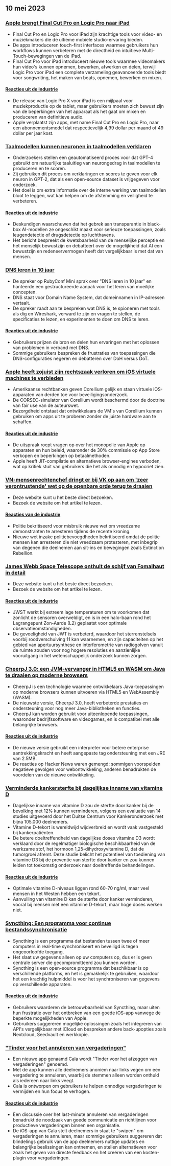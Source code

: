 

<CallToAction />

<Steps>

## 10 mei 2023

### [Apple brengt Final Cut Pro en Logic Pro naar iPad](https://www.apple.com/newsroom/2023/05/apple-brings-final-cut-pro-and-logic-pro-to-ipad/)

- Final Cut Pro en Logic Pro voor iPad zijn krachtige tools voor video- en muziekmakers die de ultieme mobiele studio-ervaring bieden.
- De apps introduceren touch-first interfaces waarmee gebruikers hun workflows kunnen verbeteren met de directheid en intuïtieve Multi-Touch-bewegingen van de iPad.
- Final Cut Pro voor iPad introduceert nieuwe tools waarmee videomakers hun video's kunnen opnemen, bewerken, afwerken en delen, terwijl Logic Pro voor iPad een complete verzameling geavanceerde tools biedt voor songwriting, het maken van beats, opnemen, bewerken en mixen.

#### [Reacties uit de industrie](http://news.ycombinator.com/item?id=35873732)

- De release van Logic Pro X voor iPad is een mijlpaal voor muziekproductie op de tablet, maar gebruikers moeten zich bewust zijn van de beperkingen van het apparaat als het gaat om mixen en produceren van definitieve audio.
- Apple verplaatst zijn apps, met name Final Cut Pro en Logic Pro, naar een abonnementsmodel dat respectievelijk 4,99 dollar per maand of 49 dollar per jaar kost.

### [Taalmodellen kunnen neuronen in taalmodellen verklaren](https://openai.com/research/language-models-can-explain-neurons-in-language-models)

- Onderzoekers stellen een geautomatiseerd proces voor dat GPT-4 gebruikt om natuurlijke taaluitleg van neurongedrag in taalmodellen te produceren en te scoren.
- Zij gebruiken dit proces om verklaringen en scores te geven voor elk neuron in GPT-2, dat als een open-source dataset is vrijgegeven voor onderzoek.
- Het doel is om extra informatie over de interne werking van taalmodellen bloot te leggen, wat kan helpen om de afstemming en veiligheid te verbeteren.

#### [Reacties uit de industrie](http://news.ycombinator.com/item?id=35877402)

- Deskundigen waarschuwen dat het gebrek aan transparantie in black-box AI-modellen ze ongeschikt maakt voor serieuze toepassingen, zoals leugendetectie of drugsdetectie op luchthavens.
- Het bericht bespreekt de kwetsbaarheid van de menselijke perceptie en het menselijk bewustzijn en debatteert over de mogelijkheid dat AI een bewustzijn en redeneervermogen heeft dat vergelijkbaar is met dat van mensen.

### [DNS leren in 10 jaar](https://jvns.ca/blog/2023/05/08/new-talk-learning-dns-in-10-years/)

- De spreker op RubyConf Mini sprak over "DNS leren in 10 jaar" en hanteerde een gestructureerde aanpak voor het leren van moeilijke concepten.
- DNS staat voor Domain Name System, dat domeinnamen in IP-adressen vertaalt.
- De spreker raadt aan te bespreken wat DNS is, te spioneren met tools als dig en Wireshark, verward te zijn en vragen te stellen, de specificaties te lezen, en experimenten te doen om DNS te leren.

#### [Reacties uit de industrie](http://news.ycombinator.com/item?id=35870654)

- Gebruikers prijzen de bron en delen hun ervaringen met het oplossen van problemen in verband met DNS.
- Sommige gebruikers bespreken de frustraties van toepassingen die DNS-configuraties negeren en debatteren over DoH versus DoT.

### [Apple heeft zojuist zijn rechtszaak verloren om iOS virtuele machines te verbieden](https://www.techradar.com/news/apple-just-lost-its-lawsuit-trying-to-ban-ios-virtual-machines)

- Amerikaanse rechtbanken geven Corellium gelijk en staan virtuele iOS-apparaten van derden toe voor beveiligingsonderzoek.
- De CORSEC-simulator van Corellium wordt beschermd door de doctrine van fair use van de auteurswet.
- Bezorgdheid ontstaat dat ontwikkelaars de VM's van Corellium kunnen gebruiken om apps uit te proberen zonder de juiste hardware aan te schaffen.

#### [Reacties uit de industrie](http://news.ycombinator.com/item?id=35880466)

- De uitspraak roept vragen op over het monopolie van Apple op apparaten en hun beleid, waaronder de 30% commissie op App Store verkopen en beperkingen op betaalmethoden.
- Apple heeft JIT-compilatie en alternatieve browser-engines verboden, wat op kritiek stuit van gebruikers die het als onnodig en hypocriet zien.

### [VN-mensenrechtenchef dringt er bij VK op aan om 'zeer verontrustende' wet op de openbare orde terug te draaien](https://www.ohchr.org/en/press-releases/2023/04/un-human-rights-chief-urges-uk-reverse-deeply-troubling-public-order-bill)

- Deze website kunt u het beste direct bezoeken.
- Bezoek de website om het artikel te lezen.

#### [Reacties van de industrie](http://news.ycombinator.com/item?id=35871394)

- Politie bekritiseerd voor misbruik nieuwe wet om vreedzame demonstranten te arresteren tijdens de recente kroning.
- Nieuwe wet inzake politiebevoegdheden bekritiseerd omdat de politie mensen kan arresteren die niet vreedzaam protesteren, met inbegrip van degenen die deelnemen aan sit-ins en bewegingen zoals Extinction Rebellion.

### [James Webb Space Telescope onthult de schijf van Fomalhaut in detail](https://skyandtelescope.org/astronomy-news/the-james-webb-space-telescope-reveals-fomalhauts-disk-in-unprecedented-detail/)

- Deze website kunt u het beste direct bezoeken.
- Bezoek de website om het artikel te lezen.

#### [Reacties uit de industrie](http://news.ycombinator.com/item?id=35874704)

- JWST werkt bij extreem lage temperaturen om te voorkomen dat zonlicht de sensoren overweldigt, en is in een halo-baan rond het Lagrangepunt Zon-Aarde (L2) geplaatst voor optimale observatieomstandigheden.
- De gevoeligheid van JWT is verbeterd, waardoor het sterrenstelsels voorbij roodverschuiving 11 kan waarnemen, en zijn capaciteiten op het gebied van apertuursynthese en interferometrie van radiogolven vanuit de ruimte zouden voor nog hogere resoluties en aanzienlijke vooruitgang in het wetenschappelijk onderzoek kunnen zorgen.

### [CheerpJ 3.0: een JVM-vervanger in HTML5 en WASM om Java te draaien op moderne browsers](https://leaningtech.com/announcing-cheerpj-3-0-a-jvm-replacement-in-html5-and-webassembly-to-run-java-applications-and-applets-on-modern-browsers/)

- CheerpJ is een technologie waarmee ontwikkelaars Java-toepassingen op moderne browsers kunnen uitvoeren via HTML5 en WebAssembly (WASM).
- De nieuwste versie, CheerpJ 3.0, heeft verbeterde prestaties en ondersteuning voor nog meer Java-bibliotheken en functies.
- CheerpJ kan worden gebruikt voor uiteenlopende toepassingen, waaronder bedrijfssoftware en videogames, en is compatibel met alle belangrijke browsers.

#### [Reacties uit de industrie](http://news.ycombinator.com/item?id=35873552)

- De nieuwe versie gebruikt een interpreter voor betere enterprise aantrekkingskracht en heeft aangepaste tag ondersteuning met een JRE van 2.5MB.
- De reacties op Hacker News waren gemengd: sommigen voorspelden negatieve gevolgen voor webontwikkeling, anderen benadrukten de voordelen van de nieuwe ontwikkeling.

### [Verminderde kankersterfte bij dagelijkse inname van vitamine D](https://www.dkfz.de/en/presse/pressemitteilungen/2023/dkfz-pm-23-27-Reduced-cancer-mortality-with-daily-vitamin-D-intake.php)

- Dagelijkse inname van vitamine D zou de sterfte door kanker bij de bevolking met 12% kunnen verminderen, volgens een evaluatie van 14 studies uitgevoerd door het Duitse Centrum voor Kankeronderzoek met bijna 105.000 deelnemers.
- Vitamine D-tekort is wereldwijd wijdverbreid en wordt vaak vastgesteld bij kankerpatiënten.
- De betere doeltreffendheid van dagelijkse doses vitamine D3 wordt verklaard door de regelmatiger biologische beschikbaarheid van de werkzame stof, het hormoon 1,25-dihydroxyvitamine D, dat de tumorgroei afremt. Deze studie belicht het potentieel van toediening van vitamine D3 bij de preventie van sterfte door kanker en zou kunnen leiden tot toekomstig onderzoek naar doeltreffende behandelingen.

#### [Reacties uit de industrie](http://news.ycombinator.com/item?id=35876062)

- Optimale vitamine D-niveaus liggen rond 60-70 ng/ml, maar veel mensen in het Westen hebben een tekort.
- Aanvulling van vitamine D kan de sterfte door kanker verminderen, vooral bij mensen met een vitamine D-tekort, maar hoge doses werken niet.

### [Syncthing: Een programma voor continue bestandssynchronisatie](https://syncthing.net/)

- Syncthing is een programma dat bestanden tussen twee of meer computers in real-time synchroniseert en beveiligd is tegen ongeoorloofde toegang.
- Het slaat uw gegevens alleen op uw computers op, dus er is geen centrale server die gecompromitteerd zou kunnen worden.
- Syncthing is een open-source programma dat beschikbaar is op verschillende platforms, en het is gemakkelijk te gebruiken, waardoor het een krachtig hulpmiddel is voor het synchroniseren van gegevens op verschillende apparaten.

#### [Reacties uit de industrie](http://news.ycombinator.com/item?id=35879039)

- Gebruikers waarderen de betrouwbaarheid van Syncthing, maar uiten hun frustratie over het ontbreken van een goede iOS-app vanwege de beperkte mogelijkheden van Apple.
- Gebruikers suggereren mogelijke oplossingen zoals het integreren van API's vergelijkbaar met iCloud en bespreken andere back-upopties zoals Nextcloud, Seedvault en werkkopie.

### ["Tinder voor het annuleren van vergaderingen"](https://meetcala.com/)

- Een nieuwe app genaamd Cala wordt "Tinder voor het afzeggen van vergaderingen" genoemd.
- Met de app kunnen alle deelnemers anoniem naar links vegen om een vergadering te annuleren, waarbij de stemmen alleen worden onthuld als iedereen naar links veegt.
- Cala is ontworpen om gebruikers te helpen onnodige vergaderingen te vermijden en hun focus te verhogen.

#### [Reacties uit de industrie](http://news.ycombinator.com/item?id=35868685)

- Een discussie over het last-minute annuleren van vergaderingen benadrukt de noodzaak van goede communicatie en richtlijnen voor productieve vergaderingen binnen een organisatie.
- De iOS-app van Cala stelt deelnemers in staat te "swipen" om vergaderingen te annuleren, maar sommige gebruikers suggereren dat blindelings gebruik van de app deelnemers nuttige updates en belangrijke beslissingen kan ontnemen, en stellen alternatieven voor zoals het geven van directe feedback en het creëren van een kosten-plugin voor vergaderingen.

</Steps>
